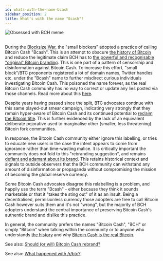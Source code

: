 ```yaml
---
id: whats-with-the-name-bcash
sidebar_position: 2
title: What's with the name "Bcash"?
---
```



<img src={bchObsessedMeme} alt="Obsessed with BCH meme" />

<br />

<br />

During the [Blocksize War](/start#episode-8-of-10-bitcoin-cash), the "small blockers" adopted a practice of calling Bitcoin Cash "Bcash". This is an attempt to obscure [the history of Bitcoin](/start#episode-8-of-10-bitcoin-cash) and reduce the legitimate claim BCH has to [the powerful and recognisable "original" Bitcoin branding](/faqs/BCH-vs-BTC/is-bch-the-real-bitcoin). This is one part of a pattern of censorship and disinformation against Bitcoin Cash. To increase this effort, "small block"/BTC proponents registered a lot of domain names, Twitter handles etc. under the "Bcash" name to further misdirect curious individuals investigating Bitcoin Cash. This poisoned the name forever, as the real Bitcoin Cash community has no way to correct or update any lies posted via those channels. Read more about this [here](https://www.reddit.com/r/btc/comments/8dd5ij/why_bitcoin_cash_users_reject_the_name_bcash_so/).

Despite years having passed since the split, BTC advocates continue with this same played-out smear campaign, indicating very strongly that they remain hyper-aware of Bitcoin Cash and its continued potential to [reclaim the Bitcoin title](/faqs/BCH-vs-BTC/can-bch-flip-btc). This is further evidenced by the lack of an equivalent deliberate pejorative used to marginalise other (smaller, less threatening) Bitcoin fork communities.

In response, the Bitcoin Cash community either ignore this labelling, or tries to educate new users in the case the intent appears to come from ignorance rather than time-wasting malice. It is critically important the community does not fold to this "rebranding suggestion", and remains [defiant and adamant about its brand](/faqs/BCH/will-bitcoin-cash-rebrand). This retains historical context and signals to outside observers that the BCH community can withstand any amount of disinformation or propaganda without compromising the mission of becoming the global reserve currency.

Some Bitcoin Cash advocates disagree this relabelling is a problem, and happily use the term "Bcash" - either because they think it sounds marketable or that it "takes the sting out" of it as an insult. Being a decentralised, permisionless currency those adopters are free to call Bitcoin Cash however suits them and it's not "wrong", but the majority of BCH adopters understand the central importance of preserving Bitcoin Cash's authentic brand and dislike this practice.

In general, the community prefers the names "Bitcoin Cash", "BCH" or simply "Bitcoin" when talking within the community or to anyone who understands [the history](/start#episode-8-of-10-bitcoin-cash) and why [Bitcoin Cash is the real Bitcoin](/faqs/BCH-vs-BTC/is-bch-the-real-Bitcoin).

See also: [Should (or will) Bitcoin Cash rebrand?](/faqs/BCH/will-bitcoin-cash-rebrand)

See also: [What happened with /r/btc?](/faqs/Other/what-happened-with-rbtc)
